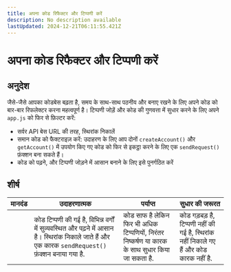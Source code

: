```yaml
---
title: अपना कोड रिफैक्टर और टिप्पणी करें
description: No description available
lastUpdated: 2024-12-21T06:11:55.421Z
---
```


# अपना कोड रिफैक्टर और टिप्पणी करें

## अनुदेश

जैसे-जैसे आपका कोडबेस बढ़ता है, समय के साथ-साथ पठनीय और बनाए रखने के लिए अपने कोड को बार-बार रिफलेक्टर करना महत्वपूर्ण है। टिप्पणी जोड़ें और कोड की गुणवत्ता में सुधार करने के लिए अपने `app.js` को फिर से फ़िल्टर करें:

- सर्वर API बेस URL की तरह, स्थिरांक निकालें
- समान कोड को फैक्टराइज़ करें: उदाहरण के लिए आप दोनों `createAccount()` और `getAccount()` में उपयोग किए गए कोड को फिर से इकट्ठा करने के लिए एक `sendRequest()` फ़ंक्शन बना सकते हैं।
- कोड को पढ़ने, और टिप्पणी जोड़ने में आसान बनाने के लिए इसे पुनर्गठित करें

## शीर्ष

| मानदंड | उदाहरणात्मक                                                                                                                                          | पर्याप्त                                                                                        | सुधार की जरूरत                                                                         |
| ------ | ---------------------------------------------------------------------------------------------------------------------------------------------------- | ----------------------------------------------------------------------------------------------- | -------------------------------------------------------------------------------------- |
|        | कोड टिप्पणी की गई है, विभिन्न वर्गों में सुव्यवस्थित और पढ़ने में आसान है। स्थिरांक निकाले जाते हैं और एक कारक `sendRequest()` फ़ंक्शन बनाया गया है. | कोड साफ है लेकिन फिर भी अधिक टिप्पणियों, निरंतर निष्कर्षण या कारक के साथ सुधार किया जा सकता है. | कोड गड़बड़ है, टिप्पणी नहीं की गई है, स्थिरांक नहीं निकाले गए हैं और कोड कारक नहीं है. |

